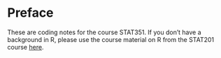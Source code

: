 # Preface {.unnumbered}

These are coding notes for the course STAT351. If you don't have a background in R, please use the course material on R from the STAT201 course [here](https://nustat.github.io/Intro_to_programming_for_data_sci/Variable_expressions_statements-R.html). 